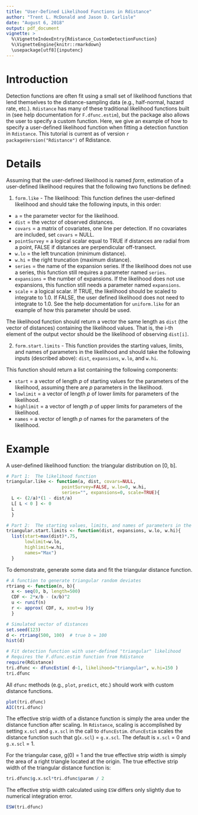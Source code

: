 ---
title: "User-Defined Likelihood Functions in Rdistance"
author: "Trent L. McDonald and Jason D. Carlisle"
date: "August 6, 2018"
output: pdf_document
vignette: >
  %\VignetteIndexEntry{Rdistance_CustomDetectionFunction}
  %\VignetteEngine{knitr::rmarkdown}
  \usepackage[utf8]{inputenc}
---

# Introduction
Detection functions are often fit using a small set of likelihood functions that lend themselves to the distance-sampling data (e.g., half-normal, hazard rate, etc.).  `Rdistance` has many of these traditional likelihood functions built in (see help documentation for `F.dfunc.estim`), but the package also allows the user to specify a custom function.  Here, we give an example of how to specify a user-defined likelihood function when fitting a detection function in `Rdistance`.  This tutorial is current as of version `r packageVersion("Rdistance")` of Rdistance.


# Details
Assuming that the user-defined likelihood is named _form_, estimation of a user-defined likelihood requires that the following two functions be defined:

1. `form.like` - The likelihood: This function defines the user-defined likelihood and should
take the following inputs, in this order:

* `a` = the parameter vector for the likelihood.  
* `dist` = the vector of observed distances.  
* `covars` = a matrix of covariates, one line per detection. If no covariates 
are included, set `covars` = NULL.  
* `pointSurvey` = a logical scalar equal to TRUE if distances 
are radial from a point, FALSE if distances are perpendicular off-transect.  
* `w.lo` = the left truncation (minimum distance).  
* `w.hi` = the right truncation (maximum distance).  
* `series` = the name of the expansion series. If the likelihood does not use a series, this
function still requires a parameter named `series`.  
* `expansions` = the number of expansions. If the likelihood does not use expansions, this
function still needs a parameter named `expansions`.  
* `scale` = a logical scalar. If TRUE, the likelihood should be scaled to integrate to 1.0. If
FALSE, the user defined likelihood does not need to integrate to 1.0. See the help documentation for `uniform.like` for an example of how this parameter should be used.

The likelihood function should return a vector the same length as `dist` (the vector of distances) containing the likelihood values. That is, the i-th element of the output vector should be the likelihood of observing `dist[i]`.


2. `form.start.limits` - This function provides the starting values, limits, and names of parameters in the likelihood and should take the following inputs (described above):  `dist`, `expansions`, `w.lo`, and `w.hi`.

This function should return a list containing the following components:

* `start` = a vector of length _p_ of starting values for the parameters of the likelihood, assuming
there are _p_ parameters in the likelihood.  
* `lowlimit` = a vector of length _p_ of lower limits for parameters of the likelihood.  
* `highlimit` = a vector of length _p_ of upper limits for parameters of the likelihood.  
* `names` = a vector of length _p_ of names for the parameters of the likelihood.  

# Example
A user-defined likelihood function: the triangular distribution on [0, b].
```{r}
# Part 1:  The likelihood function
triangular.like <- function(a, dist, covars=NULL, 
                     pointSurvey=FALSE, w.lo=0, w.hi, 
                     series="", expansions=0, scale=TRUE){
  L <- (2/a)*(1 - dist/a)
  L[ L < 0 ] <- 0
  L
  }

```

```{r}
# Part 2:  The starting values, limits, and names of parameters in the likelihood
triangular.start.limits <- function(dist, expansions, w.lo, w.hi){
  list(start=max(dist)*.75,
       lowlimit=w.lo,
       highlimit=w.hi,
       names="Max")
  }

```

To demonstrate, generate some data and fit the triangular distance function.

```{r, fig.width=6, fig.height=4}
# A function to generate triangular random deviates
rtriang <- function(n, b){
  x <- seq(0, b, length=500)
  CDF <- 2*x/b - (x/b)^2
  u <- runif(n)
  r <- approx( CDF, x, xout=u )$y
  }

# Simulated vector of distances
set.seed(123)
d <- rtriang(500, 100)  # true b = 100
hist(d)
```
    
```{r}
# Fit detection function with user-defined "triangular" likelihood
# Requires the F.dfunc.estim function from Rdistance
require(Rdistance)
tri.dfunc <- dfuncEstim( d~1, likelihood="triangular", w.hi=150 )
tri.dfunc
```

All `dfunc` methods (e.g., `plot`, `predict`, etc.) should work with custom distance functions.
```{r, fig.width=6, fig.height=4}
plot(tri.dfunc)
AIC(tri.dfunc)
```


The effective strip width of a distance function is simply the 
area under the distance function 
after scaling.
In `Rdistance`, scaling is 
accomplished by setting `x.scl` and `g.x.scl` in the 
call to `dfuncEstim`.  `dfuncEstim` scales the distance 
function such that g(`x.scl`) = `g.x.scl`.  The 
default is `x.scl` = 0 and `g.x.scl` = 1. 

For the triangular case, g(0) = 1 and the true effective strip
width is simply the area of a right triangle located at the origin.
The true effective strip width of the triangular distance function 
is:
```{r}
tri.dfunc$g.x.scl*tri.dfunc$param / 2
```

The effective strip width calculated using `ESW` differs only slightly due to numerical integration error.
```{r}

ESW(tri.dfunc)
```
